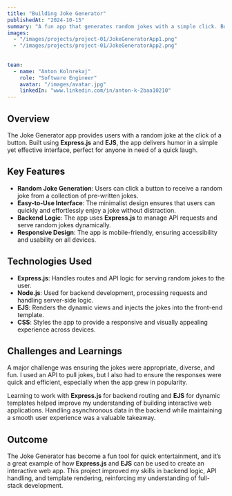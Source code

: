 ```yaml
---
title: "Building Joke Generator"
publishedAt: "2024-10-15"
summary: "A fun app that generates random jokes with a simple click. Built with Express.js, EJS, and Node.js, this app provides an interactive and humorous way to brighten your day."
images:
  - "/images/projects/project-01/JokeGeneratorApp1.png"
  - "/images/projects/project-01/JokeGeneratorApp2.png"
 
  
team:
  - name: "Anton Kolnrekaj"
    role: "Software Engineer"
    avatar: "/images/avatar.jpg"
    linkedIn: "www.linkedin.com/in/anton-k-2baa10210"
---
```


## Overview

The Joke Generator app provides users with a random joke at the click of a button. Built using **Express.js** and **EJS**, the app delivers humor in a simple yet effective interface, perfect for anyone in need of a quick laugh.

## Key Features

- **Random Joke Generation**: Users can click a button to receive a random joke from a collection of pre-written jokes.
- **Easy-to-Use Interface**: The minimalist design ensures that users can quickly and effortlessly enjoy a joke without distraction.
- **Backend Logic**: The app uses **Express.js** to manage API requests and serve random jokes dynamically.
- **Responsive Design**: The app is mobile-friendly, ensuring accessibility and usability on all devices.

## Technologies Used

- **Express.js**: Handles routes and API logic for serving random jokes to the user.
- **Node.js**: Used for backend development, processing requests and handling server-side logic.
- **EJS**: Renders the dynamic views and injects the jokes into the front-end template.
- **CSS**: Styles the app to provide a responsive and visually appealing experience across devices.

## Challenges and Learnings

A major challenge was ensuring the jokes were appropriate, diverse, and fun. I used an API to pull jokes, but I also had to ensure the responses were quick and efficient, especially when the app grew in popularity.

Learning to work with **Express.js** for backend routing and **EJS** for dynamic templates helped improve my understanding of building interactive web applications. Handling asynchronous data in the backend while maintaining a smooth user experience was a valuable takeaway.

## Outcome

The Joke Generator has become a fun tool for quick entertainment, and it’s a great example of how **Express.js** and **EJS** can be used to create an interactive web app. This project improved my skills in backend logic, API handling, and template rendering, reinforcing my understanding of full-stack development.
